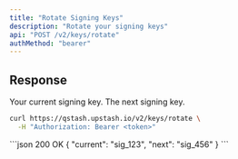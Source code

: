 ```yaml
---
title: "Rotate Signing Keys"
description: "Rotate your signing keys"
api: "POST /v2/keys/rotate"
authMethod: "bearer"
---
```


## Response

<ResponseField name="current" type="string" required>
    Your current signing key.
</ResponseField>
<ResponseField name="next" type="string" required>
    The next signing key.
</ResponseField>

<RequestExample>

```sh
curl https://qstash.upstash.io/v2/keys/rotate \
  -H "Authorization: Bearer <token>"
```

</RequestExample>

<ResponseExample>
```json 200 OK
{ "current": "sig_123", "next": "sig_456" }
```
</ResponseExample>
